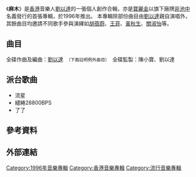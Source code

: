 {{unreferenced|time=2016-05-25T03:47:26+00:00}}
{{Album infobox | <!-- See Wikipedia:WikiProject_Albums -->
| Name        = 麻木
| Type        = [[合輯|合輯]]
| Artist      = [[劉以達|劉以達]]
| Cover       = 
| Released    = 1996年
| Recorded    = 1995年
| Genre       = 粵語、國語、英語、日語
| Length      = 49分41秒
| Label       = [[非池中|非池中]] / [[寶麗金|寶麗金]]
| Last album  = [[末世極樂|末世極樂]]<br>（1992年）
| This album  = '''麻木'''<br>（1996年）
| Next album  = [[水底樂園|水底樂園]]<br>（2001年）
}}

《'''麻木'''》是[[香港|香港]]音樂人[[劉以達|劉以達]]的一張個人創作合輯，亦是[[寶麗金|寶麗金]]以旗下廠牌[[非池中|非池中]]名義發行的首張專輯，於1996年推出。
本專輯除部份曲目由[[劉以達|劉以達]]親自演唱外，其餘曲目均邀請不同歌手參與演繹如[[胡蓓蔚|胡蓓蔚]]、[[王菲|王菲]]、[[黃秋生|黃秋生]]、[[關淑怡|關淑怡]]等。

==曲目==
全碟作曲及編曲：[[劉以達|劉以達]]　<small>（下面註明例外曲目）</small>　全碟監製：陳小寶、劉以達　
{{Tracklist/common
| lyrics_credits = yes
| extra_column = 主唱

| title1 = 一額汗
| note1 = 
| longnote1 = 
| lyrics1 = [[周耀輝|周耀輝]]
| arranger1 = 
| producer1 = 
| extra1 = 劉以達
| length1 = 

| title2 = 流星
| note2 = 
| longnote2 = 
| lyrics2 = [[周耀輝|周耀輝]]
| arranger2 = 
| producer2 = 
| extra2 = [[王菲|王菲]]
| length2 = 

| title3 = 我的天
| note3 = 
| longnote3 = 
| lyrics3 = [[黃偉文|黃偉文]]
| arranger3 = 
| producer3 = 
| extra3 = [[胡蓓蔚|胡蓓蔚]]
| length3 = 

| title4 = 變身
| note4 = 
| lyrics4 = 劉以達
| arranger4 = 
| producer4 = 
| extra4 = [[黃秋生|黃秋生]] 
| length4 = 

| title5 = 愛恩斯坦與普羅米修斯的夢 
| note5 = 
| longnote5 = 
| lyrics5 = [[黃秋生|黃秋生]]
| arranger5 = 
| producer5 = 
| extra5 = 劉以達
| length5 = 

| title6 = 繾綣 28800BPS
| note6 = 劉以達、駱亦莊及高沛珊編曲
| longnote6 = 
| lyrics6 = [[梁翹柏|梁翹柏]]
| arranger6 = 
| producer6 = 
| extra6 = [[關淑怡|關淑怡]] 
| length6 = 

| title7 = 流淚的銀河
| note7 = 
| longnote7 = 
| lyrics7 = 中島花代
| arranger7 = 
| producer7 = 
| extra7 = 中島花代
| length7 = 

| title8 = Aijahan Ai Duniya（唉世界唉人類）
| note8 = 
| longnote8 = 
| lyrics8 = 艾斯卡（灰狼）
| arranger8 = 
| producer8 = 
| extra8 = 艾斯卡（灰狼）
| length8 = 

| title9 = 了了
| note9 = 
| longnote9 = 
| lyrics9 = [[劉卓輝|劉卓輝]]
| arranger9 = 
| producer9 = 
| extra9 = 胡蓓蔚
| length9 = 

| title10 = Fancy Nightmares of Water Bearer
| note10 = 
| longnote10 = 
| lyrics10 = 劉以達、陳守樸
| arranger10 = 
| producer10 = 
| extra10 = 劉以達
| length10 = 

| title11 = 大圓滿
| note11 = 
| longnote11 = 
| lyrics11 = 浩瀚
| arranger11 = 
| producer11 = 
| extra11 = 浩瀚
| length11 = 
}}

==派台歌曲==
*流星
*繾綣28800BPS
*了了

==參考資料==


==外部連結==

[[Category:1996年音樂專輯|Category:1996年音樂專輯]]
[[Category:香港音樂專輯|Category:香港音樂專輯]]
[[Category:流行音樂專輯|Category:流行音樂專輯]]